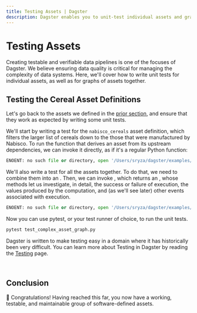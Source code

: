 ```yaml
---
title: Testing Assets | Dagster
description: Dagster enables you to unit-test individual assets and graphs of assets
---
```


# Testing Assets

Creating testable and verifiable data pipelines is one of the focuses of Dagster. We believe ensuring data quality is critical for managing the complexity of data systems. Here, we'll cover how to write unit tests for individual assets, as well as for graphs of assets together.

## Testing the Cereal Asset Definitions

Let's go back to the assets we defined in the [prior section](/guides/dagster/asset-tutorial/asset-graph#a-more-complex-asset-graph), and ensure that they work as expected by writing some unit tests.

We'll start by writing a test for the `nabisco_cereals` asset definition, which filters the larger list of cereals down to the those that were manufactured by Nabisco. To run the function that derives an asset from its upstream dependencies, we can invoke it directly, as if it's a regular Python function:

```python file=/guides/dagster/asset_tutorial/test_complex_asset_graph.py startafter=start_asset_test endbefore=end_asset_test
ENOENT: no such file or directory, open '/Users/sryza/dagster/examples/docs_snippets/docs_snippets/guides/dagster/asset_tutorial/test_complex_asset_graph.py'
```

We'll also write a test for all the assets together. To do that, we need to combine them into an <PyObject object="AssetGroup" />. Then, we can invoke <PyObject object="AssetGroup" method="materialize_in_process" />, which returns an <PyObject module="dagster" object="ExecuteInProcessResult" />, whose methods let us investigate, in detail, the success or failure of execution, the values produced by the computation, and (as we'll see later) other events associated with execution.

```python file=/guides/dagster/asset_tutorial/test_complex_asset_graph.py startafter=start_asset_group_test endbefore=end_asset_group_test
ENOENT: no such file or directory, open '/Users/sryza/dagster/examples/docs_snippets/docs_snippets/guides/dagster/asset_tutorial/test_complex_asset_graph.py'
```

Now you can use pytest, or your test runner of choice, to run the unit tests.

```bash
pytest test_complex_asset_graph.py
```

Dagster is written to make testing easy in a domain where it has historically been very difficult. You can learn more about Testing in Dagster by reading the [Testing](/concepts/testing) page.

<br />

## Conclusion

🎉 Congratulations! Having reached this far, you now have a working, testable, and maintainable group of software-defined assets.

<br />
